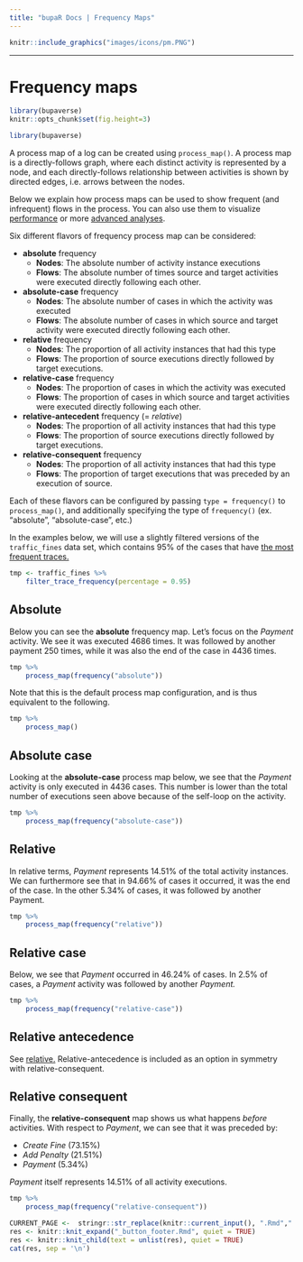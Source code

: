 ```yaml
---
title: "bupaR Docs | Frequency Maps"
---
```



```r
knitr::include_graphics("images/icons/pm.PNG")
```

***



# Frequency maps

```r
library(bupaverse)
knitr::opts_chunk$set(fig.height=3)
```

```r
library(bupaverse)
```

A process map of a log can be created using `process_map()`. A process map is a directly-follows graph, where each distinct activity is represented by a node, and each directly-follows relationship between activities is shown by directed edges, i.e. arrows between the nodes.

Below we explain how process maps can be used to show frequent (and infrequent) flows in the process. You can also use them to visualize [performance](performance_maps.html) or more [advanced analyses](advanced analysis). 


Six different flavors of frequency process map can be considered: 

*	__absolute__ frequency
	*	__Nodes__: The absolute number of activity instance executions
	*	__Flows__: The absolute number of times source and target activities were executed directly following each other. 
*	__absolute-case__ frequency
	*	__Nodes__: The absolute number of cases in which the activity was executed
	*	__Flows__: The absolute number of cases in which source and target activity were executed directly following each other. 
*	__relative__ frequency
	* 	__Nodes__: The proportion of all activity instances that had this type
	*	__Flows__: The proportion of source executions directly followed by target executions. 
*	__relative-case__ frequency
	*	__Nodes__: The proportion of cases in which the activity was executed
	*	__Flows__: The proportion of cases in which source and target activities were executed directly following each other.
*   __relative-antecedent__ frequency (= _relative_)
	*   __Nodes__: The proportion of all activity instances that had this type
	*   __Flows__: The proportion of source executions directly followed by target executions. 
*	__relative-consequent__ frequency
	*	__Nodes__: The proportion of all activity instances that had this type
	*   __Flows__: The proportion of target executions that was preceded by an execution of source. 

Each of these flavors can be configured by passing `type = frequency()` to `process_map()`, and additionally specifying the type of `frequency()` (ex. "absolute", "absolute-case", etc.)

In the examples below, we will use a slightly filtered versions of the `traffic_fines` data set, which contains 95% of the cases that have [the most frequent traces.](case_filters.html#Trace_Frequency) 

```r
tmp <- traffic_fines %>%
	filter_trace_frequency(percentage = 0.95)
```


## Absolute 

Below you can see the __absolute__ frequency map. Let's focus on the _Payment_ activity. We see it was executed 4686 times. It was followed by another payment 250 times, while it was also the end of the case in 4436 times. 

```r
tmp %>%
	process_map(frequency("absolute"))
```

Note that this is the default process map configuration, and is thus equivalent to the following. 

```r
tmp %>%
	process_map()
```

## Absolute case

Looking at the __absolute-case__ process map below, we see that the _Payment_ activity is only executed in 4436 cases. This number is lower than the total number of executions seen above because of the self-loop on the activity. 

```r
tmp %>%
	process_map(frequency("absolute-case"))
```

## Relative 

In relative terms, _Payment_ represents 14.51% of the total activity instances. We can furthermore see that in 94.66% of cases it occurred, it was the end of the case. In the other 5.34% of cases, it was followed by another Payment. 

```r
tmp %>%
	process_map(frequency("relative"))
```

## Relative case


Below, we see that _Payment_ occurred in 46.24% of cases. In 2.5% of cases, a _Payment_ activity was followed by another _Payment._ 

```r
tmp %>%
	process_map(frequency("relative-case"))
```


## Relative antecedence

See [relative.](frequency_maps.html#Relative) Relative-antecedence is included as an option in symmetry with relative-consequent.

## Relative consequent

Finally, the __relative-consequent__ map shows us what happens _before_ activities. With respect to _Payment_, we can see that it was preceded by:

* _Create Fine_ (73.15%)
* _Add Penalty_ (21.51%)
* _Payment_ (5.34%)

_Payment_ itself represents 14.51% of all activity executions.

```r
tmp %>%
	process_map(frequency("relative-consequent"))
```






```r
CURRENT_PAGE <-  stringr::str_replace(knitr::current_input(), ".Rmd",".html")
res <- knitr::knit_expand("_button_footer.Rmd", quiet = TRUE)
res <- knitr::knit_child(text = unlist(res), quiet = TRUE)
cat(res, sep = '\n')
```
